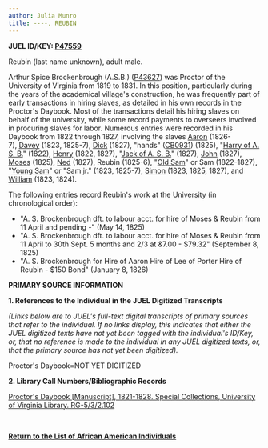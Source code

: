 ```yaml
---
author: Julia Munro
title: ----, REUBIN
---
```

**JUEL ID/KEY: **[P47559](http://juel.iath.virginia.edu/public_person?person=47559 "P47559")**[  
](http://juel.iath.virginia.edu/public_person?person=47002 "P47002")**

Reubin (last name unknown), adult male. 

Arthur Spice Brockenbrough (A.S.B.) ([P43627](http://juel.iath.virginia.edu/public_person?person=43627 "P43627")) was Proctor of the University of Virginia from 1819 to 1831. In this position, particularly during the years of the academical village's construction, he was frequently part of early transactions in hiring slaves, as detailed in his own records in the Proctor's Daybook. Most of the transactions detail his hiring slaves on behalf of the university, while some record payments to overseers involved in procuring slaves for labor. Numerous entries were recorded in his Daybook from 1822 through 1827, involving the slaves [Aaron](http://juel.iath.virginia.edu/node/688 "Aaron") (1826-7), [Davey](http://juel.iath.virginia.edu/node/684 "Davey") (1823, 1825-7), [Dick](http://juel.iath.virginia.edu/node/690 "Dick") (1827), "hands" ([CB0931](http://juel.iath.virginia.edu/public_cb?cb=931 "BROCKENBROUGH'S HANDS")) (1825), "[Harry of A. S. B.](http://juel.iath.virginia.edu/node/685 "HARRY")" (1822), [Henry](http://juel.iath.virginia.edu/node/686 "Henry  ") (1822, 1827), "[Jack of A. S. B.](http://juel.iath.virginia.edu/node/681 "Jack")" (1827), [John](http://juel.iath.virginia.edu/node/689 "John ") (1827), [Moses](http://juel.iath.virginia.edu/node/692 "MOSES") (1825), [Ned](http://juel.iath.virginia.edu/node/691 "Ned") (1827), Reubin (1825-6), "[Old Sam](http://juel.iath.virginia.edu/node/682 "Old Sam")" or Sam (1822-1827), "[Young Sam](http://juel.iath.virginia.edu/node/683 "Young Sam")" or "Sam jr." (1823, 1825-7), [Simon](http://juel.iath.virginia.edu/node/687 "Simon") (1823, 1825, 1827), and [William](http://juel.iath.virginia.edu/node/694 "WILLIAM") (1823, 1824).   
  

The following entries record Reubin's work at the University (in chronological order):

*   "A. S. Brockenbrough dft. to labour acct. for hire of Moses & Reubin from 11 April and pending -" (May 14, 1825) 
*   "A. S. Brockenbrough dft. to labour acct. for hire of Moses & Reubin from 11 April to 30th Sept. 5 months and 2/3 at &7.00 - $79.32" (September 8, 1825)
*   "A. S. Brockenbrough for Hire of Aaron Hire of Lee of Porter Hire of Reubin - $150 Bond" (January 8, 1826)

**PRIMARY SOURCE INFORMATION** 

**1\. References to the Individual in the JUEL Digitized Transcripts**

_(Links below are to JUEL's full-text digital transcripts of primary sources that refer to the individual. If no links display, this indicates that either the JUEL digitized texts have not yet been tagged with the individual's ID/Key, or, that no reference is made to the individual in any JUEL digitized texts, or, that the primary source has not yet been digitized)._   

Proctor's Daybook=NOT YET DIGITIZED 

**2\. Library Call Numbers/Bibliographic Records**

[](http://search.lib.virginia.edu/catalog/u6371432)[Proctor's Daybook \[Manuscript\], 1821-1828. Special Collections, University of Virginia Library. RG-5/3/2.102](http://search.lib.virginia.edu/catalog/u6607353 "Proctor's Daybook")

 [](http://search.lib.virginia.edu/catalog/u6371432)

**[Return to the List of African American Individuals](http://juel.iath.virginia.edu/node/367 "Return to the List of African-American Individuals")**